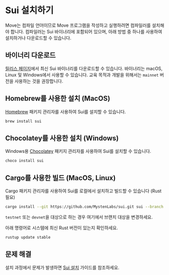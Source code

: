 # Sui 설치하기

Move는 컴파일 언어이므로 Move 프로그램을 작성하고 실행하려면 컴파일러를 설치해야 합니다. 컴파일러는 Sui 바이너리에 포함되어 있으며, 아래 방법 중 하나를 사용하여 설치하거나 다운로드할 수 있습니다.

## 바이너리 다운로드

[릴리스 페이지](https://github.com/MystenLabs/sui/releases)에서 최신 Sui 바이너리를 다운로드할 수 있습니다. 바이너리는 macOS, Linux 및 Windows에서 사용할 수 있습니다. 교육 목적과 개발을 위해서는 `mainnet` 버전을 사용하는 것을 권장합니다.

## Homebrew를 사용한 설치 (MacOS)

[Homebrew](https://brew.sh/) 패키지 관리자를 사용하여 Sui를 설치할 수 있습니다.

```bash
brew install sui
```

## Chocolatey를 사용한 설치 (Windows)

Windows용 [Chocolatey](https://chocolatey.org/install) 패키지 관리자를 사용하여 Sui를 설치할 수 있습니다.

```bash
choco install sui
```

## Cargo를 사용한 빌드 (MacOS, Linux)

Cargo 패키지 관리자를 사용하여 Sui를 로컬에서 설치하고 빌드할 수 있습니다 (Rust 필요)

```bash
cargo install --git https://github.com/MystenLabs/sui.git sui --branch mainnet
```

`testnet` 또는 `devnet`을 대상으로 하는 경우 여기에서 브랜치 대상을 변경하세요.

아래 명령어로 시스템에 최신 Rust 버전이 있는지 확인하세요.

```bash
rustup update stable
```

## 문제 해결

설치 과정에서 문제가 발생하면 [Sui 설치](https://docs.sui.io/guides/developer/getting-started/sui-install) 가이드를 참조하세요.